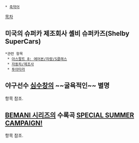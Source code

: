  * [[축약어]]

[[목차]]

== 미국의 슈퍼카 제조회사 셸비 슈퍼카즈(Shelby SuperCars) ==
 *관련 항목
  * [[아스팔트 8: 에어본/차량/S클래스]]
  * [[자동차/제조사]]
  * [[투아타라]]

== 야구선수 [[심수창]]의 ~~굴욕적인~~ 별명 ==
항목 참조.

== [[BEMANI 시리즈]]의 수록곡 [[SPECIAL SUMMER CAMPAIGN!]] ==
항목 참조.

